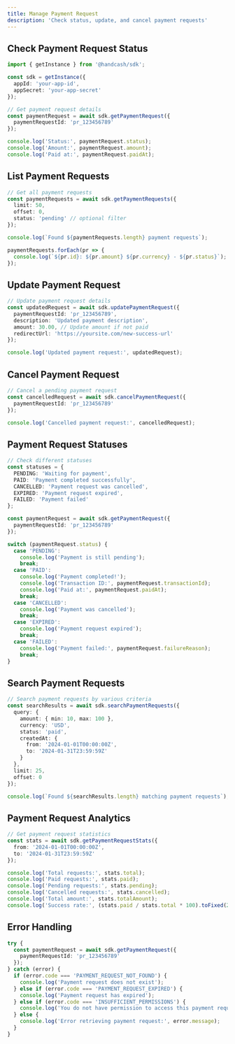 ```yaml
---
title: Manage Payment Request
description: 'Check status, update, and cancel payment requests'
---
```


## Check Payment Request Status

```typescript
import { getInstance } from '@handcash/sdk';

const sdk = getInstance({
  appId: 'your-app-id',
  appSecret: 'your-app-secret'
});

// Get payment request details
const paymentRequest = await sdk.getPaymentRequest({
  paymentRequestId: 'pr_123456789'
});

console.log('Status:', paymentRequest.status);
console.log('Amount:', paymentRequest.amount);
console.log('Paid at:', paymentRequest.paidAt);
```

## List Payment Requests

```typescript
// Get all payment requests
const paymentRequests = await sdk.getPaymentRequests({
  limit: 50,
  offset: 0,
  status: 'pending' // optional filter
});

console.log(`Found ${paymentRequests.length} payment requests`);

paymentRequests.forEach(pr => {
  console.log(`${pr.id}: ${pr.amount} ${pr.currency} - ${pr.status}`);
});
```

## Update Payment Request

```typescript
// Update payment request details
const updatedRequest = await sdk.updatePaymentRequest({
  paymentRequestId: 'pr_123456789',
  description: 'Updated payment description',
  amount: 30.00, // Update amount if not paid
  redirectUrl: 'https://yoursite.com/new-success-url'
});

console.log('Updated payment request:', updatedRequest);
```

## Cancel Payment Request

```typescript
// Cancel a pending payment request
const cancelledRequest = await sdk.cancelPaymentRequest({
  paymentRequestId: 'pr_123456789'
});

console.log('Cancelled payment request:', cancelledRequest);
```

## Payment Request Statuses

```typescript
// Check different statuses
const statuses = {
  PENDING: 'Waiting for payment',
  PAID: 'Payment completed successfully',
  CANCELLED: 'Payment request was cancelled',
  EXPIRED: 'Payment request expired',
  FAILED: 'Payment failed'
};

const paymentRequest = await sdk.getPaymentRequest({
  paymentRequestId: 'pr_123456789'
});

switch (paymentRequest.status) {
  case 'PENDING':
    console.log('Payment is still pending');
    break;
  case 'PAID':
    console.log('Payment completed!');
    console.log('Transaction ID:', paymentRequest.transactionId);
    console.log('Paid at:', paymentRequest.paidAt);
    break;
  case 'CANCELLED':
    console.log('Payment was cancelled');
    break;
  case 'EXPIRED':
    console.log('Payment request expired');
    break;
  case 'FAILED':
    console.log('Payment failed:', paymentRequest.failureReason);
    break;
}
```

## Search Payment Requests

```typescript
// Search payment requests by various criteria
const searchResults = await sdk.searchPaymentRequests({
  query: {
    amount: { min: 10, max: 100 },
    currency: 'USD',
    status: 'paid',
    createdAt: {
      from: '2024-01-01T00:00:00Z',
      to: '2024-01-31T23:59:59Z'
    }
  },
  limit: 25,
  offset: 0
});

console.log(`Found ${searchResults.length} matching payment requests`);
```

## Payment Request Analytics

```typescript
// Get payment request statistics
const stats = await sdk.getPaymentRequestStats({
  from: '2024-01-01T00:00:00Z',
  to: '2024-01-31T23:59:59Z'
});

console.log('Total requests:', stats.total);
console.log('Paid requests:', stats.paid);
console.log('Pending requests:', stats.pending);
console.log('Cancelled requests:', stats.cancelled);
console.log('Total amount:', stats.totalAmount);
console.log('Success rate:', (stats.paid / stats.total * 100).toFixed(2) + '%');
```

## Error Handling

```typescript
try {
  const paymentRequest = await sdk.getPaymentRequest({
    paymentRequestId: 'pr_123456789'
  });
} catch (error) {
  if (error.code === 'PAYMENT_REQUEST_NOT_FOUND') {
    console.log('Payment request does not exist');
  } else if (error.code === 'PAYMENT_REQUEST_EXPIRED') {
    console.log('Payment request has expired');
  } else if (error.code === 'INSUFFICIENT_PERMISSIONS') {
    console.log('You do not have permission to access this payment request');
  } else {
    console.log('Error retrieving payment request:', error.message);
  }
}
```

